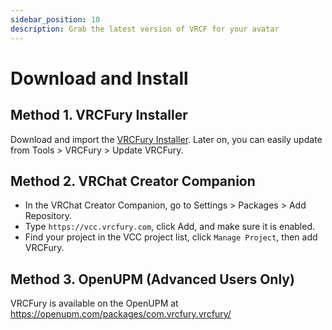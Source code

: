---
sidebar_position: 10
description: Grab the latest version of VRCF for your avatar
---

# Download and Install

## Method 1. VRCFury Installer

Download and import the [VRCFury Installer](https://vrcfury.com/installer). Later on, you can easily update from Tools > VRCFury > Update VRCFury.

## Method 2. VRChat Creator Companion

* In the VRChat Creator Companion, go to Settings > Packages > Add Repository.
* Type `https://vcc.vrcfury.com`, click Add, and make sure it is enabled.
* Find your project in the VCC project list, click `Manage Project`, then add VRCFury.

## Method 3. OpenUPM (Advanced Users Only)

VRCFury is available on the OpenUPM at https://openupm.com/packages/com.vrcfury.vrcfury/

<!--
## How to remove / uninstall

* `Tools > VRCFury > Uninstall VRCFury`
* If that doesn't work, or the menu is missing entirely, go into Unity's `Package Manager` tab and remove all the VRCFury packages. **Remove the VRCFury Updater FIRST** so it doesn't try to reinstall the rest.
-->
